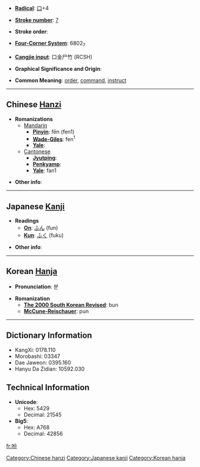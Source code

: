 * '''[[Wiktionary:Chinese radical index| Radical]]''': [[Wiktionary:Chinese radical index 口|口]]+4

* '''[[Wiktionary:Chinese total strokes index|Stroke number]]''': [[Wiktionary:Chinese total strokes index 7|7]]

* '''Stroke order''': 

* '''[[Wiktionary:Chinese four corner index|Four-Corner System]]''': 6802<sub>7</sub>

* '''[[Wiktionary:Chinese Cangjie index|Cangjie input]]''': 口金尸竹 (RCSH)

* '''Graphical Significance and Origin''': 

* '''Common Meaning''': [[order]], [[command]], [[instruct]]

----

== Chinese [[Hanzi]] ==

* '''Romanizations'''
** [[Mandarin]]
*** '''[[Pinyin]]''': fēn (fen1)
*** '''[[Wade-Giles]]''': fen<sup>1</sup>
*** '''[[Yale]]''': 
**[[Cantonese]]
***'''[[Jyutping]]''':
***'''[[Penkyamp]]''': 
***'''[[Yale]]''': fan1

* '''Other info''': 

----

== Japanese [[Kanji]] ==

* '''Readings'''
** '''[[On]]''': [[ふん]] (fun)
** '''[[Kun]]''': [[ふく]] (fuku)

* '''Other info''':  

----

== Korean [[Hanja]] ==

* '''Pronunciation''': 분

* '''Romanization'''
** '''[[The 2000 South Korean Revised Romanization|The 2000 South Korean Revised]]''': bun
** '''[[McCune-Reischauer]]''': pun

----

== Dictionary Information ==

* KangXi: 0178.110
* Morobashi: 03347
* Dae Jaweon: 0395.160
* Hanyu Da Zidian: 10592.030

== Technical Information ==

* '''Unicode''':
** Hex: 5429
** Decimal: 21545
* '''Big5''':
** Hex: A768
** Decimal: 42856

[[fr:吩]]
[[Category:Chinese hanzi]]
[[Category:Japanese kanji]]
[[Category:Korean hanja]]